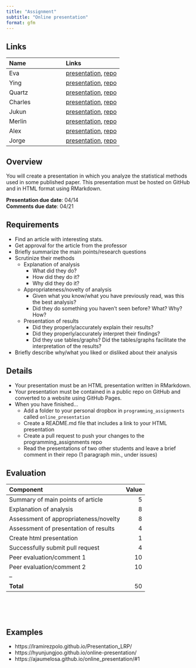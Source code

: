 ```yaml
---
title: "Assignment"
subtitle: "Online presentation"
format: gfm
---
```


## Links

| Name    | Links |
| :-      | :-    |
| Eva     | [presentation](https://emcorregidor.github.io/online_presentation/), [repo](https://www.github.com/emcorregidor/online_presentation/)|
| Ying    | [presentation](https://yyyingz.github.io/online_pre/), [repo](https://www.github.com/yyyingz/online_pre/)|
| Quartz  | [presentation](https://quartz-colvin.github.io/online_presentation/), [repo](https://www.github.com/quartz-colvin/online_presentation/)|
| Charles | [presentation](https://charleshsueh.github.io/online-presentation/), [repo](https://www.github.com/charleshsueh/online-presentation/)|
| Jukun   | [presentation](https://kun-afk.github.io/onlie-presentation/), [repo](https://www.github.com/kun-afk/onlie-presentation/)|
| Merlin  | [presentation](https://merlinudinov.github.io/online_presentation/), [repo](https://www.github.com/merlinudinov/online_presentation/)|
| Alex    | [presentation](https://a-k-rogers.github.io/online_presentation/online_pres.html), [repo](https://www.github.com/a-k-rogers/online_presentation/)|
|Jorge | [presentation](https://jorgevargasmu.github.io/presentation/), [repo](https://github.com/jorgevargasmu/presentation/) |


## Overview

You will create a presentation in which you analyze the statistical methods used in some published paper. 
This presentation must be hosted on GitHub and in HTML format using RMarkdown. 

**Presentation due date**: 04/14  
**Comments due date**: 04/21  

## Requirements

- Find an article with interesting stats. 
- Get approval for the article from the professor
- Briefly summarize the main points/research questions
- Scrutinize their methods
	- Explanation of analysis
		- What did they do?
		- How did they do it?
		- Why did they do it?
	- Appropriateness/novelty of analysis
		- Given what you know/what you have previously read, was this the best 
		analysis? 
		- Did they do something you haven't seen before? What? Why? How?
	- Presentation of results
		- Did they properly/accurately explain their results?
		- Did they properly/accurately interpret their findings?
		- Did they use tables/graphs? Did the tables/graphs facilitate 
		the interpretation of the results?
- Briefly describe why/what you liked or disliked about their analysis

## Details

- Your presentation must be an HTML presentation written in RMarkdown. 
- Your presentation must be contained in a public repo on GitHub and converted to a website using GitHub Pages.
- When you have finished...
	- Add a folder to your personal dropbox in `programming_assignments` called `online_presentation`
	- Create a README.md file that includes a link to your HTML presentation
	- Create a pull request to push your changes to the programming_assignments repo
	- Read the presentations of two other students and leave a brief comment in their repo (1 paragraph min., under issues)

## Evaluation

| Component                             | Value |
| :------------------------------------ | ----: |
| Summary of main points of article     | 5     |
| Explanation of analysis               | 8     |
| Assessment of appropriateness/novelty | 8     |
| Assessment of presentation of results | 4     |
| Create html presentation              | 1     |
| Successfully submit pull request      | 4     |
| Peer evaluation/comment 1             | 10    |
| Peer evaluation/comment 2             | 10    |
| --                                    |       |
| **Total**                             | 50    |

</br></br></br>


## Examples

- https://lramirezpolo.github.io/Presentation_LRP/
- https://hyunjungjoo.github.io/online-presentation/
- https://ajaumelosa.github.io/online_presentation/#1
